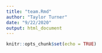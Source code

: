 ```yaml
---
title: "team.Rmd"
author: "Taylor Turner"
date: "9/22/2020"
output: html_document
---
```


```r
knitr::opts_chunk$set(echo = TRUE)
```

